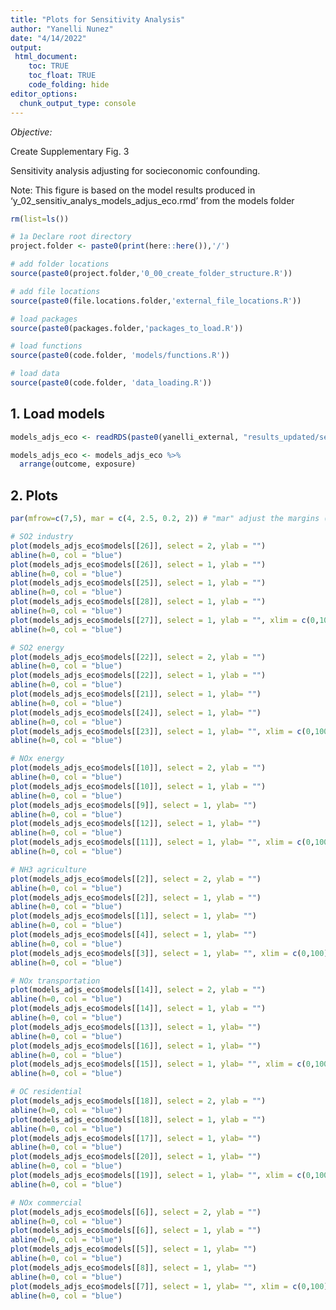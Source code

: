 ```yaml
---
title: "Plots for Sensitivity Analysis"
author: "Yanelli Nunez"
date: "4/14/2022"
output:
 html_document:
    toc: TRUE
    toc_float: TRUE
    code_folding: hide
editor_options: 
  chunk_output_type: console
---
```

*Objective:* 

Create Supplementary Fig. 3

Sensitivity analysis adjusting for socieconomic confounding. 

Note: This figure is based on the model results produced in 'y_02_sensitiv_analys_models_adjus_eco.rmd' from the models folder

```r

rm(list=ls())

# 1a Declare root directory
project.folder <- paste0(print(here::here()),'/')

# add folder locations
source(paste0(project.folder,'0_00_create_folder_structure.R'))

# add file locations
source(paste0(file.locations.folder,'external_file_locations.R'))

# load packages
source(paste0(packages.folder,'packages_to_load.R'))

# load functions
source(paste0(code.folder, 'models/functions.R'))

# load data
source(paste0(code.folder, 'data_loading.R'))

```


## 1. Load models

```r
models_adjs_eco <- readRDS(paste0(yanelli_external, "results_updated/sensit_analy_models_adjs_eco.rds"))

models_adjs_eco <- models_adjs_eco %>%
  arrange(outcome, exposure)
```

## 2. Plots 
```r

par(mfrow=c(7,5), mar = c(4, 2.5, 0.2, 2)) # "mar" adjust the margins (space in between rows etc)

# SO2 industry
plot(models_adjs_eco$models[[26]], select = 2, ylab = "")
abline(h=0, col = "blue")
plot(models_adjs_eco$models[[26]], select = 1, ylab = "")
abline(h=0, col = "blue")
plot(models_adjs_eco$models[[25]], select = 1, ylab = "") 
abline(h=0, col = "blue")
plot(models_adjs_eco$models[[28]], select = 1, ylab = "") 
abline(h=0, col = "blue")
plot(models_adjs_eco$models[[27]], select = 1, ylab = "", xlim = c(0,100), ylim = c(-5, 50)) 
abline(h=0, col = "blue")

# SO2 energy
plot(models_adjs_eco$models[[22]], select = 2, ylab = "")
abline(h=0, col = "blue")
plot(models_adjs_eco$models[[22]], select = 1, ylab = "")
abline(h=0, col = "blue")
plot(models_adjs_eco$models[[21]], select = 1, ylab= "") 
abline(h=0, col = "blue")
plot(models_adjs_eco$models[[24]], select = 1, ylab= "") 
abline(h=0, col = "blue")
plot(models_adjs_eco$models[[23]], select = 1, ylab= "", xlim = c(0,100)) 
abline(h=0, col = "blue")

# NOx energy
plot(models_adjs_eco$models[[10]], select = 2, ylab = "")
abline(h=0, col = "blue")
plot(models_adjs_eco$models[[10]], select = 1, ylab = "")
abline(h=0, col = "blue")
plot(models_adjs_eco$models[[9]], select = 1, ylab= "") 
abline(h=0, col = "blue")
plot(models_adjs_eco$models[[12]], select = 1, ylab= "") 
abline(h=0, col = "blue")
plot(models_adjs_eco$models[[11]], select = 1, ylab= "", xlim = c(0,100)) 
abline(h=0, col = "blue")

# NH3 agriculture
plot(models_adjs_eco$models[[2]], select = 2, ylab = "")
abline(h=0, col = "blue")
plot(models_adjs_eco$models[[2]], select = 1, ylab = "")
abline(h=0, col = "blue")
plot(models_adjs_eco$models[[1]], select = 1, ylab= "") 
abline(h=0, col = "blue")
plot(models_adjs_eco$models[[4]], select = 1, ylab= "") 
abline(h=0, col = "blue")
plot(models_adjs_eco$models[[3]], select = 1, ylab= "", xlim = c(0,100), ylim = c(-5, 50)) 
abline(h=0, col = "blue")

# NOx transportation
plot(models_adjs_eco$models[[14]], select = 2, ylab = "")
abline(h=0, col = "blue")
plot(models_adjs_eco$models[[14]], select = 1, ylab = "")
abline(h=0, col = "blue")
plot(models_adjs_eco$models[[13]], select = 1, ylab= "") 
abline(h=0, col = "blue")
plot(models_adjs_eco$models[[16]], select = 1, ylab= "") 
abline(h=0, col = "blue")
plot(models_adjs_eco$models[[15]], select = 1, ylab= "", xlim = c(0,100)) 
abline(h=0, col = "blue")

# OC residential
plot(models_adjs_eco$models[[18]], select = 2, ylab = "")
abline(h=0, col = "blue")
plot(models_adjs_eco$models[[18]], select = 1, ylab = "")
abline(h=0, col = "blue")
plot(models_adjs_eco$models[[17]], select = 1, ylab= "") 
abline(h=0, col = "blue")
plot(models_adjs_eco$models[[20]], select = 1, ylab= "") 
abline(h=0, col = "blue")
plot(models_adjs_eco$models[[19]], select = 1, ylab= "", xlim = c(0,100)) 
abline(h=0, col = "blue")

# NOx commercial
plot(models_adjs_eco$models[[6]], select = 2, ylab = "")
abline(h=0, col = "blue")
plot(models_adjs_eco$models[[6]], select = 1, ylab = "")
abline(h=0, col = "blue")
plot(models_adjs_eco$models[[5]], select = 1, ylab= "") 
abline(h=0, col = "blue")
plot(models_adjs_eco$models[[8]], select = 1, ylab= "") 
abline(h=0, col = "blue")
plot(models_adjs_eco$models[[7]], select = 1, ylab= "", xlim = c(0,100)) 
abline(h=0, col = "blue")

```

